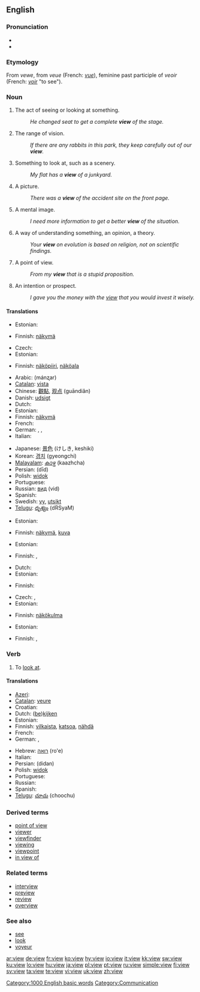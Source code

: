 ==English==
{{wikipedia|dab=view (disambiguation)|view}}
{{rank|late|bed|living|531|view|although|knowledge|hath}}

===Pronunciation===
* {{IPA|/vjuː/}}
* {{audio|en-us-view.ogg|Audio (US)}}

===Etymology===
From {{AF.}} ''vewe'', from {{etyl|fro}} ''veue'' (French: ''[[vue]]''), feminine past participle of ''veoir'' (French: ''[[voir]]'' "to see").

===Noun===
{{en-noun}}

# The act of seeing or looking at something.
#: ''He changed seat to get a complete '''view''' of the stage.''
# The range of vision.
#: ''If there are any rabbits in this park, they keep carefully out of our '''view'''.''
# Something to look at, such as a scenery.
#: ''My flat has a '''view''' of a junkyard.''
# A picture.
#: ''There was a '''view''' of the accident site on the front page.''
# A mental image.
#: ''I need more information to get a better '''view''' of the situation.''
# A way of understanding something, an opinion, a theory.
#: ''Your '''view''' on evolution is based on religion, not on scientific findings.''
# A point of view.
#: ''From my '''view''' that is a stupid proposition.''
# An intention or prospect.
#: ''I gave you the money with the [[view]] that you would invest it wisely.''

====Translations====
{{trans-top|seeing}}
* Estonian: {{t|et|vaade}}
{{trans-mid}}
* Finnish: [[näkymä]]
{{trans-bottom}}

{{trans-top|range of vision}}
* Czech: {{t-|cs|dohled|m}}
* Estonian: {{t|et|vaateväli}}
{{trans-mid}}
* Finnish: [[näköpiiri]], [[näköala]]
{{trans-bottom}}

{{trans-top|something to look at}}
* Arabic: {{Arab|[[منظر]]}} (mánʐar)
* [[Catalan]]: [[vista]] {{f}}
* Chinese: [[觀點]], [[观点]] (guāndiǎn)
* Danish: [[udsigt#Danish|udsigt]]
* Dutch: {{t+|nl|zicht}}
* Estonian: {{t-|et|vaade}}
* Finnish: [[näkymä]]
* French: {{t+|fr|vue|f}}
* German: {{t+|de|Anblick}}, {{t+|de|Sicht|f}}, {{t+|de|Ansicht|f}}
* Italian: {{t+|it|veduta|f}}
{{trans-mid}}
* Japanese: [[景色]] (けしき, keshiki)
* Korean: [[경치]] (gyeongchi)
* [[Malayalam]]: [[കാഴ്ച]] (kaazhcha)
* Persian: {{fa-Arab|[[دید]]}} (dīd)
* Polish: [[widok]] {{m}}
* Portuguese: {{t+|pt|vista|f}}
* Russian: [[вид]] (vid) {{m}}
* Spanish: {{t-|es|vista|f}}
* Swedish: [[vy]], [[utsikt]]
* [[Telugu]]: [[దృశ్యం]] (dRSyaM)
{{trans-bottom}}

{{trans-top|picture}}
* Estonian: {{t|et|kujutis}}
{{trans-mid}}
* Finnish: [[näkymä]], [[kuva]]
{{trans-bottom}}

{{trans-top|mental image}}
* Estonian: {{t|et|ettekujutus}}
{{trans-mid}}
* Finnish: {{t+|fi|kuva}}, {{t+|fi|käsitys}}
{{trans-bottom}}

{{trans-top|way of understanding}}
* Dutch: {{t-|nl|opvatting}}
* Estonian: {{t|et|arusaam}}
{{trans-mid}}
* Finnish: {{t+|fi|näkemys}}
{{trans-bottom}}

{{trans-top|point of view}}
* Czech: {{t+|cs|pohled|m}}, {{t+|cs|názor|m}}
* Estonian: {{t|et|seisukoht}}
{{trans-mid}}
* Finnish: [[näkökulma]]
{{trans-bottom}}

{{trans-top|intention}}
* Estonian: {{t|et|oletus}}
{{trans-mid}}
* Finnish: {{t-|fi|oletus}}, {{t+|fi|tarkoitus}}
{{trans-bottom}}

===Verb===
{{en-verb}}

# {{transitive}} To [[look at]].

====Translations====
{{trans-top|to look at}}
* [[Azeri]]: {{t|az|görüş|xs=Azeri}}
* [[Catalan]]: [[veure]]
* Croatian: {{t+|hr|vidjeti}}
* Dutch: ([[bekijken|be]])[[kijken]]
* Estonian: {{t|et|vaatlema}}
* Finnish: [[vilkaista]], [[katsoa]], [[nähdä]]
* French: {{t+|fr|regarder}}
* German: {{t+|de|sehen}}, {{t+|de|anschauen}}
{{trans-mid}}
* Hebrew: [[רואה]] (ro'e)
* Italian: {{t+|it|guardare}}
* Persian: {{fa-Arab|[[دیدن]]}} (didan)
* Polish: [[widok]]
* Portuguese: {{t+|pt|ver}}
* Russian: {{t+|ru|видеть|sc=Cyrl}}
* Spanish: {{t+|es|ver}}
* [[Telugu]]: [[చూచు]] (choochu)
{{trans-bottom}}

===Derived terms===
* [[point of view]]
* [[viewer]]
* [[viewfinder]]
* [[viewing]]<!--noun, as in "a viewing of a property"-->
* [[viewpoint]]
* [[in view of]]

===Related terms===
* [[interview]]
* [[preview]]
* [[review]]
* [[overview]]

===See also===
* [[see]]
* [[look]]
* [[voyeur]]

[[Category:1000 English basic words]]
[[Category:Communication]]

[[ar:view]]
[[de:view]]
[[fr:view]]
[[ko:view]]
[[hy:view]]
[[io:view]]
[[it:view]]
[[kk:view]]
[[sw:view]]
[[ku:view]]
[[lo:view]]
[[hu:view]]
[[ja:view]]
[[pl:view]]
[[pt:view]]
[[ru:view]]
[[simple:view]]
[[fi:view]]
[[sv:view]]
[[ta:view]]
[[te:view]]
[[vi:view]]
[[uk:view]]
[[zh:view]]